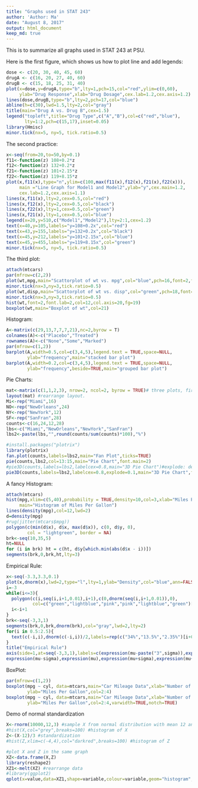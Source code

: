 ```yaml
---
title: "Graphs used in STAT 243"
author: 'Author: Ma'
date: "August 8, 2017"
output: html_document
keep_md: true
---
```


This is to summarize all graphs used in STAT 243 at PSU.

Here is the first figure, which shows us how to plot line and add legends:

```r
dose <- c(20, 30, 40, 45, 60)
drugA <- c(16, 20, 27, 40, 60)
drugB <- c(15, 18, 25, 31, 40)
plot(x=dose,y=drugA,type="b",lty=1,pch=15,col="red",ylim=c(0,60),
     ylab="Drug Response",xlab="Drug Dosage",cex.lab=1.2,cex.axis=1.2)
lines(dose,drugB,type="b",lty=2,pch=17,col="blue")
abline(h=c(30),lwd=1.5,lty=2,col="gray")
title(main="Drug A vs. Drug B",cex=1.5)
legend("topleft",title="Drug Type",c("A","B"),col=c("red","blue"),
       lty=1:2,pch=c(15,17),inset=0.05)
library(Hmisc)
minor.tick(nx=5, ny=5, tick.ratio=0.5)
```

The second practice:

```r
x<-seq(from=20,to=50,by=0.1)
f11<-function(z) 108+0.2*z
f12<-function(z) 132+0.2*z
f21<-function(z) 101+2.15*z
f22<-function(z) 119+8.15*z
plot(x,f11(x),type="n",ylim=c(100,max(f11(x),f12(x),f21(x),f22(x))),
     main ="Line Graph for Model1 and Model2",ylab="y",cex.main=1.2,
     cex.lab=1.2,cex.axis=1.1)
lines(x,f11(x),lty=2,cex=0.5,col="red")
lines(x,f12(x),lty=2,cex=0.5,col="black")
lines(x,f22(x),lty=1,cex=0.5,col="green")
lines(x,f21(x),lty=1,cex=0.5,col="blue")
legend(x=20,y=510,c("Model1","Model2"),lty=2:1,cex=1.2)
text(x=40,y=105,labels="y=108+0.2x",col="red")
text(x=43,y=155,labels="y=132+0.2x",col="black")
text(x=45,y=212,labels="y=101+2.15x",col="blue")
text(x=45,y=455,labels="y=119+8.15x",col="green")
minor.tick(nx=5, ny=5, tick.ratio=0.5)
```

The third plot:
```r
attach(mtcars)
par(mfrow=c(2,2))
plot(wt,mpg,main="Scattorplot of wt vs. mpg",col="blue",pch=16,font=2,font.lab=2)
minor.tick(nx=3,ny=3,tick.ratio=0.5)
plot(wt,disp,main="Scattorplot of wt vs. disp",col="green",pch=18,font=4,font.lab=4)
minor.tick(nx=3,ny=3,tick.ratio=0.5)
hist(wt,font=2,font.lab=2,col=12,col.axis=20,fg=19)
boxplot(wt,main="Boxplot of wt",col=21)
```

Histogram:
```r
A<-matrix(c(29,13,7,7,7,21),nc=2,byrow = T)
colnames(A)<-c("Placebo","Treated")
rownames(A)<-c("None","Some","Marked")
par(mfrow=c(1,2))
barplot(A,width=0.5,col=c(3,4,5),legend.text = TRUE,space=NULL,
        ylab="frequency",main="stacked bar plot")
barplot(A,width=0.2,col=c(3,4,5),legend.text = TRUE,space=NULL,
        ylab="frequency",beside=TRUE,main="grouped bar plot")
```

Pie Charts:
```r
mat<-matrix(c(1,1,2,3), nrow=2, ncol=2, byrow = TRUE)# three plots, first plot located in (1,1) and (1,2)
layout(mat) #rearrange layout. 
Mi<-rep("Miami",16) 
NO<-rep("NewOrleans",24) 
NY<-rep("NewYork",12) 
SF<-rep("SanFran",28) 
counts<-c(16,24,12,28)
lbs<-c("Miami","NewOrleans","NewYork","SanFran")
lbs2<-paste(lbs,"",round(counts/sum(counts)*100),"%")

#install.packages("plotrix")
library(plotrix)
fan.plot(counts,labels=lbs2,main="Fan Plot",ticks=TRUE)
pie(counts,lbs2,col=13:15,main="Pie Chart",font.main=2)
#pie3D(counts,labels=lbs2,labelcex=0.8,main="3D Pie Chart")#explode: detach
pie3D(counts,labels=lbs2,labelcex=0.8,explode=0.1,main="3D Pie Chart",font.main=2)#explode
```

A fancy Histogram:
```r
attach(mtcars)
hist(mpg,xlim=c(5,40),probability = TRUE,density=10,col=3,xlab="Miles Per Gallon",
     main="Histogram of Miles Per Gallon")
lines(density(mpg),col=12,lwd=2)
d=density(mpg)
#rug(jitter(mtcars$mpg))
polygon(c(min(d$x), d$x, max(d$x)), c(0, d$y, 0),
        col = "lightgreen", border = NA)
brk<-seq(10,35,5)
ht=NULL
for (i in brk) ht = c(ht, d$y[which.min(abs(d$x - i))])
segments(brk,0,brk,ht,lty=3)
```

Empirical Rule:
```r
x<-seq(-3.3,3.3,0.1)
plot(x,dnorm(x),lwd=2,type="l",lty=1,ylab="Density",col="blue",ann=FALSE,axes=FALSE)
i=-3
while(i<=3){
  polygon(c(i,seq(i,i+1,0.01),i+1),c(0,dnorm(seq(i,i+1,0.01)),0),
          col=c("green","lightblue","pink","pink","lightblue","green")[i+4],border=FALSE)
  i<-i+1
} 
brk<-seq(-3,3,1)
segments(brk,0,brk,dnorm(brk),col="gray",lwd=2,lty=2)
for(i in 0.5:2.5){
  text(c(-i,i),dnorm(c(-i,i))/2,labels=rep(c("34%","13.5%","2.35%")[i+0.5],2),cex=1.2)
}
title("Empirical Rule")
axis(side=1,at=seq(-3,3,1),labels=c(expression(mu-paste("3",sigma)),expression(mu-paste("2",sigma)),
expression(mu-sigma),expression(mu),expression(mu+sigma),expression(mu+paste("2",sigma)),expression(mu+paste("3",sigma))))
```

BoxPlot:
```r
par(mfrow=c(1,2))
boxplot(mpg ~ cyl, data=mtcars,main="Car Mileage Data",xlab="Number of Cylinders",
        ylab="Miles Per Gallon",col=2:4)
boxplot(mpg ~ cyl, data=mtcars,main="Car Mileage Data",xlab="Number of Cylinders",
        ylab="Miles Per Gallon",col=2:4,varwidth=TRUE,notch=TRUE)
```

Demo of normal standardization
```r
X<-rnorm(10000,12,3) #sample X from normal distribution with mean 12 and S.D. 3
#hist(X,col="grey",breaks=100) #histogram of X
Z<-(X-12)/3 #standardization
#hist(Z,xlim=c(-4,4),col="darkred",breaks=100) #histogram of Z

#plot X and Z in the same graph
XZ<-data.frame(X,Z)
library(reshape2)
XZ1<-melt(XZ) #rearrange data
#library(ggplot2)
qplot(x=value,data=XZ1,shape=variable,colour=variable,geom="histogram",bins=100) #plot X and Z
```

